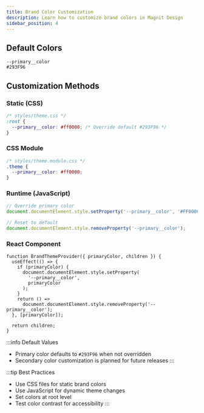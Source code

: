 ```yaml
---
title: Brand Color Customization
description: Learn how to customize brand colors in Magnit Design
sidebar_position: 4
---
```



## Default Colors

<Flex gap="2" marginX="2">
  <Box border="1px" borderColor="neutral200" padding="2" width="80">
    <Box background="primary" width="full" height="40" />
    <Box marginTop="0.5">
      <code>--primary__color</code>
      <br />
      <code>#293F96</code>
    </Box>
  </Box>
</Flex>

## Customization Methods

### Static (CSS)

```css
/* styles/theme.css */
:root {
  --primary__color: #ff0000; /* Override default #293F96 */
}
```

### CSS Module

```css
/* styles/theme.module.css */
.theme {
  --primary__color: #ff0000;
}
```

### Runtime (JavaScript)

```typescript
// Override primary color
document.documentElement.style.setProperty('--primary__color', '#FF0000');

// Reset to default
document.documentElement.style.removeProperty('--primary__color');
```

### React Component

```tsx
function BrandThemeProvider({ primaryColor, children }) {
  useEffect(() => {
    if (primaryColor) {
      document.documentElement.style.setProperty(
        '--primary__color',
        primaryColor
      );
    }
    return () =>
      document.documentElement.style.removeProperty('--primary__color');
  }, [primaryColor]);

  return children;
}
```

:::info Default Values

- Primary color defaults to `#293F96` when not overridden
- Secondary color customization is planned for future releases :::

:::tip Best Practices

- Use CSS files for static brand colors
- Use JavaScript for dynamic theme changes
- Set colors at root level
- Test color contrast for accessibility :::
